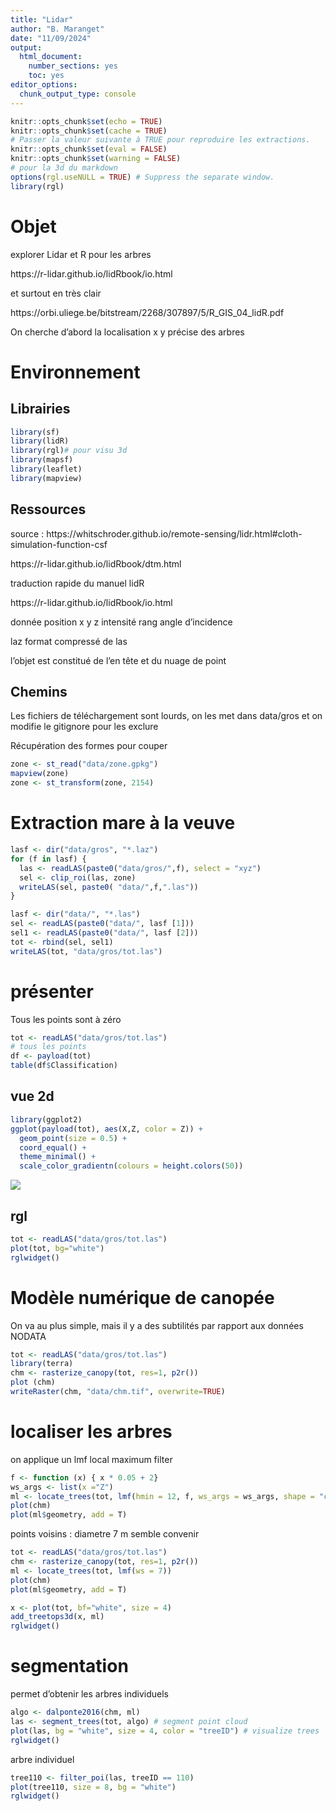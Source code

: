 ```yaml
---
title: "Lidar"
author: "B. Maranget"
date: "11/09/2024"
output: 
  html_document: 
    number_sections: yes
    toc: yes
editor_options: 
  chunk_output_type: console
---
```



```r
knitr::opts_chunk$set(echo = TRUE)
knitr::opts_chunk$set(cache = TRUE)
# Passer la valeur suivante à TRUE pour reproduire les extractions.
knitr::opts_chunk$set(eval = FALSE)
knitr::opts_chunk$set(warning = FALSE)
# pour la 3d du markdown
options(rgl.useNULL = TRUE) # Suppress the separate window.
library(rgl)
```




# Objet

explorer Lidar et R pour les arbres

https://r-lidar.github.io/lidRbook/io.html

et surtout en très clair

https://orbi.uliege.be/bitstream/2268/307897/5/R_GIS_04_lidR.pdf

On cherche d'abord la localisation x y précise des arbres

# Environnement


## Librairies


```r
library(sf)
library(lidR)
library(rgl)# pour visu 3d
library(mapsf)
library(leaflet)
library(mapview)
```

## Ressources

source : https://whitschroder.github.io/remote-sensing/lidr.html#cloth-simulation-function-csf

https://r-lidar.github.io/lidRbook/dtm.html

traduction rapide du manuel lidR

https://r-lidar.github.io/lidRbook/io.html

donnée position x y z intensité rang angle d'incidence

laz format compressé de las

l'objet est constitué de l'en tête et du nuage de point



## Chemins

Les fichiers de téléchargement sont lourds, on les met dans data/gros
et on modifie le gitignore pour les exclure

Récupération des formes pour couper

```r
zone <- st_read("data/zone.gpkg")
mapview(zone)
zone <- st_transform(zone, 2154)
```


# Extraction mare à la veuve

```r
lasf <- dir("data/gros", "*.laz")
for (f in lasf) {
  las <- readLAS(paste0("data/gros/",f), select = "xyz")
  sel <- clip_roi(las, zone)
  writeLAS(sel, paste0( "data/",f,".las"))
}
```




```r
lasf <- dir("data/", "*.las")
sel <- readLAS(paste0("data/", lasf [1]))
sel1 <- readLAS(paste0("data/", lasf [2]))
tot <- rbind(sel, sel1)
writeLAS(tot, "data/gros/tot.las")
```

# présenter



Tous les points sont à zéro

```r
tot <- readLAS("data/gros/tot.las")
# tous les points
df <- payload(tot)
table(df$Classification)
```

## vue 2d

```r
library(ggplot2)
ggplot(payload(tot), aes(X,Z, color = Z)) + 
  geom_point(size = 0.5) + 
  coord_equal() + 
  theme_minimal() +
  scale_color_gradientn(colours = height.colors(50))
```


![](img/ggplot.png)

## rgl



```r
tot <- readLAS("data/gros/tot.las")
plot(tot, bg="white")
rglwidget()
```



# Modèle numérique de canopée

On va au plus simple, mais il y a des subtilités par rapport aux données NODATA

```r
tot <- readLAS("data/gros/tot.las")
library(terra)
chm <- rasterize_canopy(tot, res=1, p2r())
plot (chm)
writeRaster(chm, "data/chm.tif", overwrite=TRUE)
```


# localiser les arbres

on applique un lmf local maximum filter

```r
f <- function (x) { x * 0.05 + 2}
ws_args <- list(x ="Z")
ml <- locate_trees(tot, lmf(hmin = 12, f, ws_args = ws_args, shape = "circular"))
plot(chm)
plot(ml$geometry, add = T)
```

points voisins : diametre 7 m semble convenir

```r
tot <- readLAS("data/gros/tot.las")
chm <- rasterize_canopy(tot, res=1, p2r())
ml <- locate_trees(tot, lmf(ws = 7))
plot(chm)
plot(ml$geometry, add = T)
```

```r
x <- plot(tot, bf="white", size = 4)
add_treetops3d(x, ml)
rglwidget()
```

# segmentation


permet d'obtenir les arbres individuels


```r
algo <- dalponte2016(chm, ml)
las <- segment_trees(tot, algo) # segment point cloud
plot(las, bg = "white", size = 4, color = "treeID") # visualize trees
rglwidget()
```


arbre individuel


```r
tree110 <- filter_poi(las, treeID == 110)
plot(tree110, size = 8, bg = "white")
rglwidget()
```

